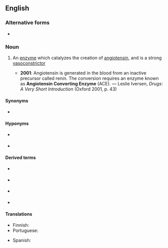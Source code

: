 ==English==

===Alternative forms===
* {{l|en|angiotensin-converting enzyme}}

===Noun===
{{en-noun}}

# {{lb|en|biochemistry}} An [[enzyme]] which catalyzes the creation of [[angiotensin]], and is a strong [[vasoconstrictor]]
#* '''2001''': Angiotensin is generated in the blood from an inactive precursor called renin. The conversion requires an enzyme known as '''Angiotensin Converting Enzyme''' (ACE). — Leslie Iversen, ''Drugs: A Very Short Introduction'' (Oxford 2001, p. 43)

====Synonyms====
* {{gloss|abbreviation}} {{l|en|ACE}}

====Hyponyms====
* {{l|en|angiotensin converting enzyme 1}} {{gloss|{{l|en|ACE1}}}}
* {{l|en|angiotensin converting enzyme 2}} {{gloss|{{l|en|ACE2}}}}

====Derived terms====
* {{l|en|ACE}} {{qualifier|abbreviation}}
* {{l|en|angiotensin converting enzyme 1}} {{gloss|{{l|en|ACE1}}}}
* {{l|en|angiotensin converting enzyme 2}} {{gloss|{{l|en|ACE2}}}}
* {{l|en|human recombinant soluble angiotensin converting enzyme 2}} {{gloss|{{l|en|hrsACE2}}}}

====Translations====
{{trans-top|enzyme}}
* Finnish: {{t|fi|angiotensiinikonvertaasin estäjä}}
* Portuguese: {{t|pt|enzima conversora de angiotensina|f}}
{{trans-mid}}
* Spanish: {{t|es|enzima convertidora de angiotensina|f}}
{{trans-bottom}}